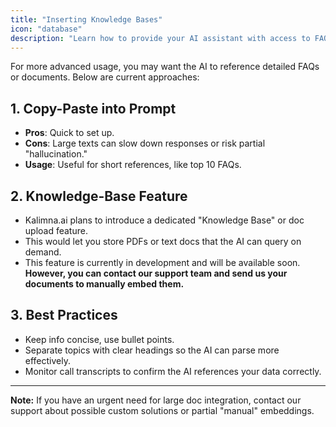 ```yaml
---
title: "Inserting Knowledge Bases"
icon: "database"
description: "Learn how to provide your AI assistant with access to FAQs, documents, and other knowledge sources"
---
```


For more advanced usage, you may want the AI to reference detailed FAQs or documents. Below are current approaches:

## 1. Copy-Paste into Prompt

- **Pros**: Quick to set up.
- **Cons**: Large texts can slow down responses or risk partial "hallucination."
- **Usage**: Useful for short references, like top 10 FAQs.

## 2. Knowledge-Base Feature

- Kalimna.ai plans to introduce a dedicated "Knowledge Base" or doc upload feature.
- This would let you store PDFs or text docs that the AI can query on demand.
- This feature is currently in development and will be available soon. **However, you can contact our support team and send us your documents to manually embed them.**

## 3. Best Practices

- Keep info concise, use bullet points.
- Separate topics with clear headings so the AI can parse more effectively.
- Monitor call transcripts to confirm the AI references your data correctly.

---

**Note:** If you have an urgent need for large doc integration, contact our support about possible custom solutions or partial "manual" embeddings.